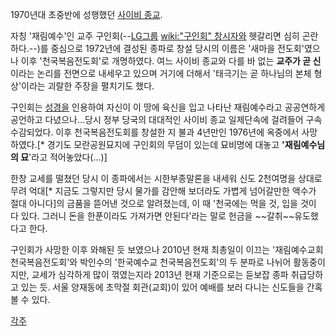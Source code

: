 1970년대 초중반에 성행했던 [[사이비 종교]].

자칭 '재림예수'인 교주 구인회(--[[LG그룹]] [[wiki:"구인회" 창시자]]와 헷갈리면 심히 곤란하다.--)를 중심으로 1972년에 결성된 종파로 창설 당시의 이름은 '새마을 전도회'였으나 이후 '천국복음전도회'로 개명하였다.
여느 사이비 종교와 다를 바 없는 '''교주가 곧 신'''이라는 논리를 전면으로 내세우고 있으며 거기에 더해서 '태극기는 곧 하나님의 본체 형상'이라는 괴랄한 주장을 펼치기도 했다.

구인회는 [[성경]]을 인용하여 자신이 이 땅에 육신을 입고 나타난 재림예수라고 공공연하게 공언하고 다녔으나...당시 정부 당국의 대대적인 사이비 종교 일제단속에 걸려들어 구속 수감되었다. 이후 천국복음전도회를 창설한 지 불과 4년만인 1976년에 옥중에서 사망하였다.[* 경기도 모란공원묘지에 구인회의 무덤이 있는데 묘비명에 대놓고 ''''재림예수님의 묘''''라고 적어놓았다(...)] 

한창 교세를 떨쳤던 당시 이 종파에서는 시한부종말론을 내세워 신도 2천여명을 상대로 무려 억대[* 지금도 그렇지만 당시 물가를 감안해 보더라도 가볍게 넘어갈만한 액수가 절대 아니다]의 금품을 뜯어낸 것으로 알려졌는데, 이 때 '천국에는 먹을 것, 입을 것이 다 있다. 그러니 돈을 한푼이라도 가져가면 안된다'라는 말로 헌금을 ~~갈취~~유도했다고 한다.

구인회가 사망한 이후 와해된 듯 보였으나 2010년 현재 최총일이 이끄는 '재림예수교회 천국복음전도회'와 박인수의 '한국예수교 천국복음전도회'의 두 분파로 나뉘어 활동중이지만, 교세가 심각하게 많이 꺾였는지라 2013년 현재 기준으로는 듣보잡 종파 취급당하고 있는 듯. 서울 양재동에 초막절 회관(교회)이 있어 예배를 보러 다니는 신도들을 간혹 볼 수 있다.

[[각주]]
